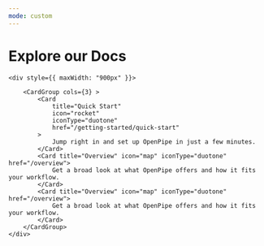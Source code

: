 ```yaml
---
mode: custom
---
```


<div style={{ display: "flex", flexDirection: "column", alignItems: "center", padding: "40px 0 0 0" }}>
  <h1
    style={{
        fontSize: "1.875rem",
        fontWeight: "bold",
        color: "black",
        lineHeight: "2.25rem",
        margin: "2rem 0"
    }}
  >
    Explore our Docs
  </h1>

    <div style={{ maxWidth: "900px" }}>

        <CardGroup cols={3} >
            <Card
                title="Quick Start"
                icon="rocket"
                iconType="duotone"
                href="/getting-started/quick-start"
            >
                Jump right in and set up OpenPipe in just a few minutes.
            </Card>
            <Card title="Overview" icon="map" iconType="duotone" href="/overview">
                Get a broad look at what OpenPipe offers and how it fits your workflow.
            </Card>
            <Card title="Overview" icon="map" iconType="duotone" href="/overview">
                Get a broad look at what OpenPipe offers and how it fits your workflow.
            </Card>
        </CardGroup>
    </div>

</div>
